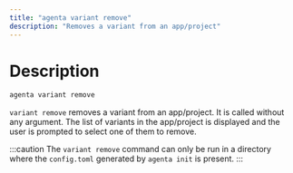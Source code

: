 ```yaml
---
title: "agenta variant remove"
description: "Removes a variant from an app/project"
---
```


# Description

```bash
agenta variant remove
```

`variant remove` removes a variant from an app/project. It is called without any argument. The list of variants in the app/project is displayed and the user is prompted to select one of them to remove.

:::caution
The `variant remove` command can only be run in a directory where the `config.toml` generated by `agenta init` is present.
:::
